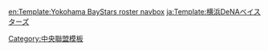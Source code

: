 {{Navbox
|bodyclass=hlist

|name =橫濱灣星球團2010球員名單
|state = <includeonly>collapsed</includeonly>
|title = [[橫濱灣星|<span style="color:#fff">橫濱灣星/湘南海龍球團名單</span>]] 2016
|groupstyle = background:#000850; color:#ccc;
|titlestyle = background:#009; color:#fff; 
|group3style= background:#0096b1; color:#fff;
|group1 = 監督
|list1  = 
*87 [[尾花高夫]]
|group2 = 教練
|list2  = 
*86 [[島田誠]]（ヘッド）
*75 [[野村弘樹]]（投手）
*81 [[岡本克道]]（投手）
*72 [[福澤洋一]]（投捕）
*84 [[杉村繁]]（打撃チーフ）
*71 [[波留敏夫]]（打撃）
*83 [[馬場敏史]]（内野守備跑壘）
*90 [[井上純]]（外野守備跑壘）
|group3 = 湘南シーレックス
|list3  = 
*78 [[田代富雄]]（監督）
*74 [[吉田篤史]]（投手）
*85 [[山下和彦]]（投捕）
*77 [[鈴木尚典]]（打撃）
*80 [[中根仁]]（打撃兼外野守備跑壘）
*79 [[水谷新太郎]]（内野守備跑壘）
*73 [[秋元宏作]]（育成）
*70 [[蓬莱昭彦]]（育成）
|group4 = 投手
|list4  = 
*11 [[山口俊]]
*13 [[坂元彌太郎|彌太郎]]
*14 [[小林太志]]
*15 [[高宮和也]]
*16 [[加賀繁]]
*17 [[清水直行]]
*18 [[三浦大輔]]
*19 [[藤江均]]
*20 [[木塚敦志]]
*22 [[高崎健太郎]]
*24 [[寺原早人]]
*27 [[クリス・ブーチェック|ブーチェック]]
*28 [[秦裕二]]
*30 [[真田裕貴]]
*34 [[篠原貴行]]
*35 [[牛田成樹]]
*38 [[桑原謙太朗]]
*41 [[小山田保裕]]
*44 [[大家友和]]
*45 [[吉原道臣]]
*46 [[田中健二朗]]
*47 [[眞下貴之]]
*48 [[安斉雄虎]]
*49 [[福田岳洋]]
*54 [[小杉陽太]]
*56 [[杉原洋]]
*57 [[加藤康介]]
*58 [[大田阿斗里‎|阿斗里]]
*60 [[佐藤祥万]]
*64 [[松山傑]]
*66 [[王溢正]]
*68 [[スティーブン・ランドルフ|ランドルフ]]
|group5 = 捕手
|list5  = 
*5 [[野口寿浩]]
*10 [[橋本將]]
*29 [[新沼慎二]]
*36 [[細山田武史]]
*59 [[黒羽根利規]]
*61 [[武山真吾]]
|group6 = 内野手
|list6  = 
*0 [[山崎憲晴]]
*2 [[内川聖一]]
*4 [[北川隼行]]
*7 [[石川雄洋]]
*23 [[藤田一也]]
*25 [[村田修一]]
*26 [[佐伯貴弘]]
*32 [[稻田直人]]
*43 [[北篤]]
*51 [[ホセ・カスティーヨ|カスティーヨ]]
*53 [[野中信吾]]
*55 [[筒香嘉智]]
*62 [[高森勇氣]]
*63 [[梶谷隆幸]]
|group7 = 外野手
|list7  = 
*00 [[森笠繁]]
*1 [[金城龍彦]]
*3 [[ターメル・スレッジ|スレッジ]]
*6 [[松本啓二朗]]
*9 [[下窪陽介]]
*12 [[井手正太郎]]
*31 [[吉村裕基]]
*33 [[大西宏明]]
*37 [[早川大輔]]
*39 [[内藤雄太]]
*40 [[桑原義行]]
*50 [[下園辰哉]]
*67 [[坂本大空也]]
|group8 = 育成選手
|list8  = 
*111 [[國吉佑樹]]（投手）
*112 [[杉本昌都]]（捕手）
*113 [[陈玮 (棒球运动员)|陳瑋]]（投手）
*114 [[王靖超]]（内野手）
*115 [[小林公太]]（投手）
}}
<noinclude>
[[Category:中央聯盟模板]]
[[en:Template:Yokohama BayStars roster navbox]]
[[ja:Template:横浜DeNAベイスターズ]]
</noinclude>
